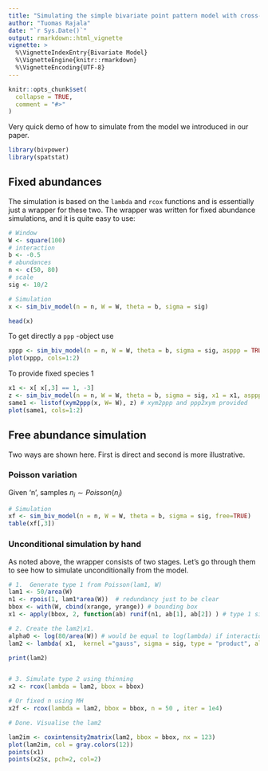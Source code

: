 ```yaml
---
title: "Simulating the simple bivariate point pattern model with cross-interaction"
author: "Tuomas Rajala"
date: "`r Sys.Date()`"
output: rmarkdown::html_vignette
vignette: >
  %\VignetteIndexEntry{Bivariate Model}
  %\VignetteEngine{knitr::rmarkdown}
  %\VignetteEncoding{UTF-8}
---
```


```r
knitr::opts_chunk$set(
  collapse = TRUE,
  comment = "#>"
)
```

Very quick demo of how to simulate from the model we introduced in our paper.

```r
library(bivpower)
library(spatstat)
```

## Fixed abundances

The simulation is based on the ```lambda``` and  ```rcox``` functions and is essentially just a wrapper for these two. The wrapper was written for fixed abundance simulations, and it is quite easy to use: 

```r
# Window
W <- square(100)
# interaction
b <- -0.5
# abundances
n <- c(50, 80)
# scale
sig <- 10/2

# Simulation 
x <- sim_biv_model(n = n, W = W, theta = b, sigma = sig)

head(x)
```

To get directly a ```ppp``` -object use

```r
xppp <- sim_biv_model(n = n, W = W, theta = b, sigma = sig, asppp = TRUE)
plot(xppp, cols=1:2)
```

To provide fixed species 1

```r
x1 <- x[ x[,3] == 1, -3]
z <- sim_biv_model(n = n, W = W, theta = b, sigma = sig, x1 = x1, asppp=TRUE)
same1 <- listof(xym2ppp(x, W= W), z) # xym2ppp and ppp2xym provided
plot(same1, cols=1:2)
```


## Free abundance simulation

Two ways are shown here. First is direct and second is more illustrative.

### Poisson variation

Given 'n', samples $n_i\sim Poisson(n_i)$

```r
# Simulation 
xf <- sim_biv_model(n = n, W = W, theta = b, sigma = sig, free=TRUE)
table(xf[,3])
```

### Unconditional simulation by hand

As noted above, the wrapper consists of two stages. Let's go through them to see how to simulate unconditionally from the model.

```r
# 1.  Generate type 1 from Poisson(lam1, W)
lam1 <- 50/area(W)
n1 <- rpois(1, lam1*area(W))  # redundancy just to be clear
bbox <- with(W, cbind(xrange, yrange)) # bounding box
x1 <- apply(bbox, 2, function(ab) runif(n1, ab[1], ab[2]) ) # type 1 simulation

# 2. Create the lam2|x1. 
alpha0 <- log(80/area(W)) # would be equal to log(lambda) if interaction b = 0
lam2 <- lambda( x1,  kernel ="gauss", sigma = sig, type = "product", alpha = c(alpha0, b) )

print(lam2)


# 3. Simulate type 2 using thinning
x2 <- rcox(lambda = lam2, bbox = bbox) 

# Or fixed n using MH
x2f <- rcox(lambda = lam2, bbox = bbox, n = 50 , iter = 1e4)

# Done. Visualise the lam2

lam2im <- coxintensity2matrix(lam2, bbox = bbox, nx = 123)
plot(lam2im, col = gray.colors(12))
points(x1)
points(x2$x, pch=2, col=2)
```








